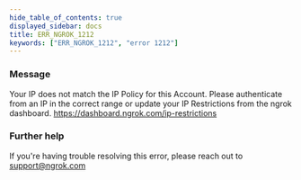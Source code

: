 ```yaml
---
hide_table_of_contents: true
displayed_sidebar: docs
title: ERR_NGROK_1212
keywords: ["ERR_NGROK_1212", "error 1212"]
---
```


### Message

Your IP does not match the IP Policy for this Account. Please authenticate from an IP in the correct range or update your IP Restrictions from the ngrok dashboard. https://dashboard.ngrok.com/ip-restrictions

### Further help

If you're having trouble resolving this error, please reach out to [support@ngrok.com](mailto:support@ngrok.com?subject=Help%20with%20ERR_NGROK_1212)
